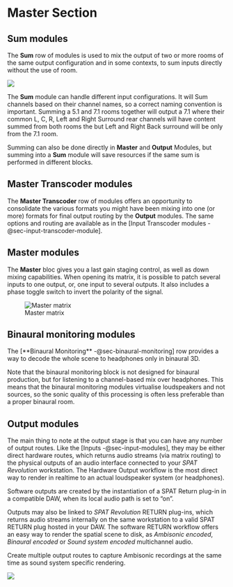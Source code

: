 # Master Section 

## Sum modules {#sec-modules-sum}

The **Sum** row of modules is used to mix the output of two or more rooms of the same output configuration and in some contexts, to sum inputs directly without the use of room.

![](https://media.githubusercontent.com/media/FLUX-SE/doc_images/main/SpatR/Setup/ChannelBasedSession.jpg)

The **Sum** module can handle different input configurations.
It will Sum channels based on their channel names, so a correct naming convention is important.
Summing a 5.1 and 7.1 rooms together will output a 7.1 where their common L, C, R, Left and Right Surround rear channels will have content summed from both rooms the but Left and Right Back surround will be only from the 7.1 room.

:::{.callout-note}
Summing can also be done directly in **Master** and **Output** Modules, but summing into a **Sum** module will save resources if the same sum is performed in different blocks.
:::

## Master Transcoder modules {#sec-modules-mtranscode}

The **Master Transcoder** row of modules offers an opportunity to consolidate the various formats you might have been mixing into one (or more) formats for final output routing by the **Output** modules.
The same options and routing are available as in the [Input Transcoder modules -@sec-input-transcoder-module].


## Master modules {#sec-modules-masters}

The **Master** bloc gives you a last gain staging control, as well as down mixing capabilities. When opening its matrix, it is possible to patch several inputs to one output, or, one input to several outputs. It also includes a phase toggle switch to invert the polarity of the signal.

![Master matrix](https://media.githubusercontent.com/media/FLUX-SE/doc_images/main/SpatR/Setup/MasterMatrix.png)

## Binaural monitoring modules {#sec-modules-binaural}

The [**Binaural Monitoring** -@sec-binaural-monitoring] row provides a way to decode the whole scene to headphones only in binaural 3D.

:::{.callout-warning}
Note that the binaural monitoring block is not designed for binaural production, but for listening to a channel-based mix over headphones. This means that the binaural monitoring modules virtualise loudspeakers and not sources, so the sonic quality of this processing is often less preferable than a proper binaural room.
:::

## Output modules {#sec-modules-output}

The main thing to note at the output stage is that you can have any number of output routes.
Like the [Inputs -@sec-input-modules], they may be either direct hardware routes, which returns audio streams (via matrix routing) to the physical outputs of an audio interface connected to your _SPAT Revolution_ workstation.
The Hardware Output workflow is the most direct way to render in realtime to an actual loudspeaker system (or headphones).

:::{.callout-warning}
 Software outputs are created by the instantiation of a SPAT Return plug-in in a compatible DAW, when its local audio path is set to "on".
:::

Outputs may also be linked to _SPAT Revolution_ RETURN plug-ins, which returns audio streams internally on the same workstation to a valid SPAT RETURN plug hosted in your DAW.
The software RETURN workflow offers an easy way to render the spatial scene to disk, as _Ambisonic encoded_, _Binaural encoded_ or _Sound system encoded_ multichannel audio.

:::{.callout-note}
Create multiple output routes to capture Ambisonic recordings at the same time as sound system specific rendering.
:::

![](https://media.githubusercontent.com/media/FLUX-SE/doc_images/main/SpatR/Setup/OutputSelected.png)